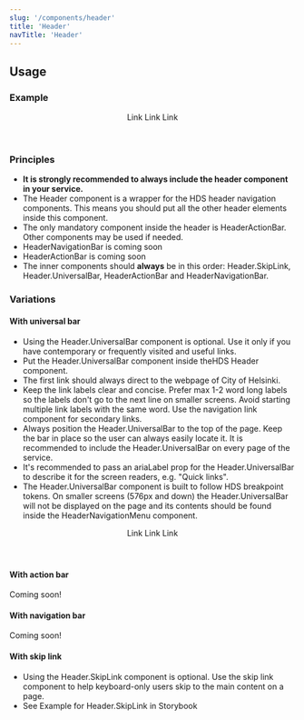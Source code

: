 ```yaml
---
slug: '/components/header'
title: 'Header'
navTitle: 'Header'
---
```




## Usage

### Example

<PlaygroundPreview>
  <Header>
    <Header.UniversalBar primaryLinkHref="#" primaryLinkText="Helsingin kaupunki">
      <Header.NavigationLink href="#">Link</Header.NavigationLink>
      <Header.NavigationLink href="#">Link</Header.NavigationLink>
      <Header.NavigationLink href="#">Link</Header.NavigationLink>
    </Header.UniversalBar>
  </Header>
</PlaygroundPreview>

### Principles

- **It is strongly recommended to always include the header component in your service.**
- The Header component is a wrapper for the HDS header navigation components. This means you should put all the other header elements inside this component.
- The only mandatory component inside the header is HeaderActionBar. Other components may be used if needed.
- HeaderNavigationBar is coming soon
- HeaderActionBar is coming soon
- The inner components should **always** be in this order: Header.SkipLink, Header.UniversalBar, HeaderActionBar and HeaderNavigationBar.

### Variations

#### With universal bar

- Using the Header.UniversalBar component is optional. Use it only if you have contemporary or frequently visited and useful links.
- Put the Header.UniversalBar component inside the<InternalLink href="/components/header">HDS Header component</InternalLink>.
- The first link should always direct to the webpage of City of Helsinki.
- Keep the link labels clear and concise. Prefer max 1-2 word long labels so the labels don't go to the next line on smaller screens. Avoid starting multiple link labels with the same word. Use the <InternalLink href="/components/navigation-link">navigation link component</InternalLink> for secondary links.
- Always position the Header.UniversalBar to the top of the page. Keep the bar in place so the user can always easily locate it. It is recommended to include the Header.UniversalBar on every page of the service.
- It's recommended to pass an ariaLabel prop for the Header.UniversalBar to describe it for the screen readers, e.g. "Quick links".
- The Header.UniversalBar component is built to follow <InternalLink href="/foundation/design-tokens/breakpoints">HDS breakpoint tokens</InternalLink>. On smaller screens (576px and down) the Header.UniversalBar will not be displayed on the page and its contents should be found inside the HeaderNavigationMenu component.

<PlaygroundPreview>
  <Header>
    <Header.UniversalBar primaryLinkHref="#" primaryLinkText="Helsingin kaupunki">
      <Header.NavigationLink href="#">Link</Header.NavigationLink>
      <Header.NavigationLink href="#">Link</Header.NavigationLink>
      <Header.NavigationLink href="#">Link</Header.NavigationLink>
    </Header.UniversalBar>
  </Header>
</PlaygroundPreview>

#### With action bar

Coming soon!

#### With navigation bar

Coming soon!

#### With skip link

- Using the Header.SkipLink component is optional. Use the skip link component to help keyboard-only users skip to the main content on a page.
- See Example for Header.SkipLink <Link openInNewTab openInNewTabAriaLabel="Opens in a new tab" href="/storybook/react/?path=/story/components-header--with-skip-link">in Storybook</Link>
